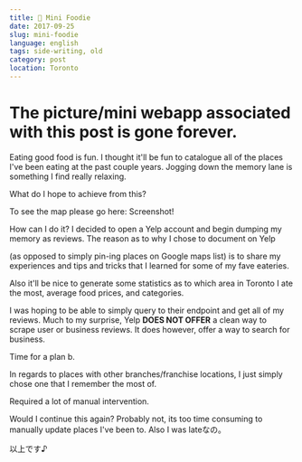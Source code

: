 ```yaml
---
title: 🍝 Mini Foodie
date: 2017-09-25
slug: mini-foodie
language: english
tags: side-writing, old
category: post
location: Toronto
---
```

# The picture/mini webapp associated with this post is gone forever.
Eating good food is fun.
I thought it'll be fun to catalogue all of the places I've been eating at the past couple years.
Jogging down the memory lane is something I find really relaxing.

What do I hope to achieve from this?

To see the map please go here:
Screenshot!

How can I do it?
I decided to open a Yelp account and begin dumping my memory as reviews.
The reason as to why I chose to document on Yelp

(as opposed to simply pin-ing places on Google maps list) is to share my experiences and tips and tricks that I learned for some of my fave eateries.

Also it'll be nice to generate some statistics as to which area in Toronto I ate the most, average food prices, and categories.

I was hoping to be able to simply query to their endpoint and get all of my reviews.
Much to my surprise, Yelp **DOES NOT OFFER** a clean way to scrape user or business reviews.
It does however, offer a way to search for business.

Time for a plan b.

In regards to places with other branches/franchise locations, I just simply chose one that I remember the most of.


Required a lot of manual intervention.

Would I continue this again?
Probably not, its too time consuming to manually update places I've been to. Also I was lateなの。

以上です♪
